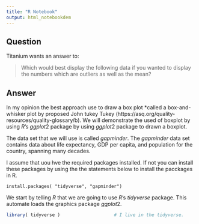 ```yaml
---
title: "R Notebook"
output: html_notebookdem
---
```



## Question

Titanium wants an answer to:

> Which would best display the following data if you wanted to display the numbers which are outliers as well as the mean?	
  
## Answer

In my opinion the best approach use to draw a box plot *called a box-and-whisker plot by proposed John tukey Tukey (https://asq.org/quality-resources/quality-glossary/b). We will demonstrate the used of boxplot by using $R$'s $ggplot2$ package by using $ggplot2$ package to drawn a boxplot.

The data set that we will use is called $gapminder$. The $gapminder$ data set contains data about life expectancy, GDP per capita, and population for the country, spanning many decades.

I assume that uou hve the required packages installed.  If not you can install these packages by using the
the statements below to install the pacckages in R.

```
install.packages( "tidyverse", "gapminder")
```



 
We start by telling $R$ that we are going to use $R$'s $tidyverse$ package.  This automate loads the graphics package $ggplot2$.

```r
library( tidyverse )                    # I live in the tidyverse.
```
